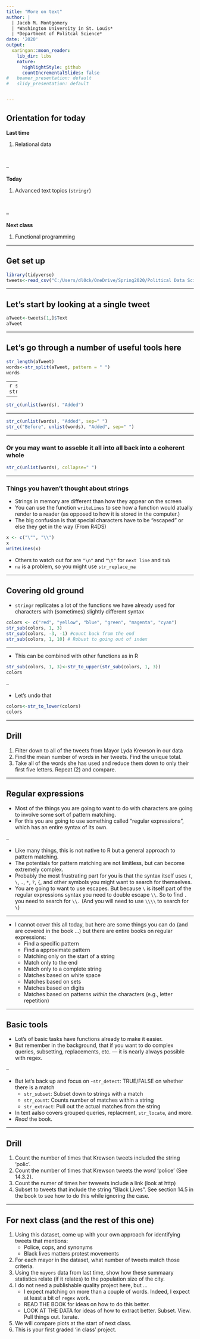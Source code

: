 ```yaml
---
title: "More on text"
author: |
  | Jacob M. Montgomery
  | *Washington University in St. Louis*
  | *Department of Politcal Science*
date: '2020'
output:
  xaringan::moon_reader:
    lib_dir: libs
    nature:
      highlightStyle: github
      countIncrementalSlides: false
#   beamer_presentation: default
#   slidy_presentation: default


---
```



## Orientation for today

**Last time**



1. Relational data
      
<br>

--

**Today**

1. Advanced text topics (`stringr`)

<br>

--

**Next class**

1. Functional programming
    

---

## Get set up


```r
library(tidyverse)
tweets<-read_csv("C:/Users/dl0ck/OneDrive/Spring2020/Political Data Science/Tweets.csv")
```


---

## Let's start by looking at a single tweet

```r
aTweet<-tweets[1,]$Text
aTweet
```




---

## Let's go through a number of useful tools here


```r
str_length(aTweet)
words<-str_split(aTweet, pattern = " ")
words
```

---
```r
str_c(words)
str_c(unlist(words))
```

---

```r
str_c(unlist(words), "Added")
```

---

```r
str_c(unlist(words), "Added", sep=" ")
str_c("Before", unlist(words), "Added", sep=" ")
```



---

### Or you may want to asseble it all into all back into a coherent whole

```r
str_c(unlist(words), collapse=" ")
```




---

### Things you haven't thought about strings

- Strings in memory are different than how they appear on the screen
- You can use the function `writeLines` to see how a function would atually render to a reader (as opposed to how it is stored in the computer.)
- The big confusion is that special characters have to be "escaped" or else they get in the way (From R4DS)

```r
x <- c("\"", "\\")
x
writeLines(x)
```


- Others to watch out for are `"\n"` and `"\t"` for `next line` and `tab`
- `na` is a problem, so you might use `str_replace_na`

---

## Covering old ground

- `stringr` replicates a lot of the functions we have already used for characters with (sometimes) slightly different syntax

```r
colors <- c("red", "yellow", "blue", "green", "magenta", "cyan")
str_sub(colors, 1, 3)
str_sub(colors, -3, -1) #count back from the end
str_sub(colors, 1, 10) # Robust to going out of index
```

---

- This can be combined with other functions as in R


```r
str_sub(colors, 1, 3)<-str_to_upper(str_sub(colors, 1, 3))
colors
```


--

- Let's undo that

```r
colors<-str_to_lower(colors)
colors
```

---

## Drill


1. Filter down to all of the tweets from Mayor Lyda Krewson in our data
2. Find the mean number of words in her tweets. Find the unique total.
3. Take all of the words she has used and reduce them down to only their first five letters.  Repeat (2) and compare.


---

## Regular expressions

- Most of the things you are going to want to do with characters are going to involve some sort of pattern matching.
- For this you are going to use something called "regular expressions", which has an entire syntax of its own.

--

- Like many things, this is not native to R but a general approach to pattern matching.
- The potentials for pattern matching are not limitless, but can become extremely complex.
- Probably the most frustrating part for you is that the syntax itself uses `(`, `\`, `.`, `*`, `?`, `{`, and other symbols you might want to search for themselves.
- You are going to want to use escapes.  But because `\` is itself part of the regular expressions syntax you need to double escape `\\`.  So to find `.` you need to search for `\\.`  (And you will need to use `\\\\` to search for `\`)

---


- I cannot cover this all today, but here are some things you can do (and are covered in the book ...) but there are entire books on regular expressions:
    - Find a specific pattern
    - Find a approximate pattern
    - Matching only on the start of a string
    - Match only to the end
    - Match only to a complete string
    - Matches based on white space
    - Matches based on sets 
    - Matches based on digits
    - Matches based on patterns *within* the characters (e.g., letter repetition)

---

## Basic tools

- Lot's of basic tasks have functions already to make it easier.
- But remember in the background, that if you want to do complex queries, subsetting, replacements, etc. --- it is nearly always possible with regex.

--

- But let's back up and focus on
    -`str_detect`: TRUE/FALSE on whether there is a match
    - `str_subset`: Subset down to strings with a match
    - `str_count`: Counts number of matches within a string
    - `str_extract`: Pull out the actual matches from the string
    
- In text aalso covers grouped queries, replacment, `str_locate`, and more.  
- *Read* the book.  

---

## Drill

1. Count the number of times that Krewson tweets included the string 'polic'. 
2. Count the number of times that Krewson tweets the *word* 'police' (See 14.3.2).
3. Count the numer of times her twweets include a link (look at http)
4. Subset to tweets that include the string "Black Lives".  See section 14.5 in the book to see how to do this while ignoring the case.


---

## For next class (and the rest of this one)

1. Using this dataset, come up with your own approach for identifying tweets that mentions:
    + Police, cops, and synonyms
    + Black lives matters protest movements
2. For each mayor in the dataset, what number of tweets match those criteria.
3. Using the `mayors` data from last time, show how these summaary statistics relate (if it relates) to the population size of the city.
4. I do not need a publishable quality project here, but ...
    + I expect matching on more than a couple of words.  Indeed, I expect at least a bit of `regex` work.
    + READ THE BOOK for ideas on how to do this better. 
    + LOOK AT THE DATA for ideas of how to extract better. Subset. View. Pull things out. Iterate.
5. We will compare plots at the start of next class.
6. This is your first graded 'in class' project.




